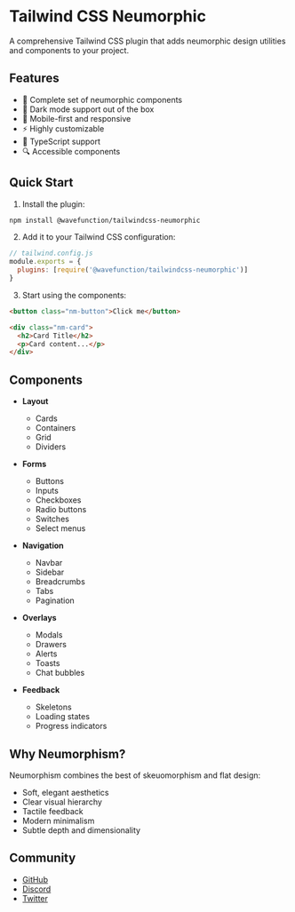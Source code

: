 # Tailwind CSS Neumorphic

A comprehensive Tailwind CSS plugin that adds neumorphic design utilities and components to your project.

## Features

- 🎨 Complete set of neumorphic components
- 🌙 Dark mode support out of the box
- 📱 Mobile-first and responsive
- ⚡ Highly customizable
- 🎯 TypeScript support
- 🔍 Accessible components

## Quick Start

1. Install the plugin:

```bash
npm install @wavefunction/tailwindcss-neumorphic
```

2. Add it to your Tailwind CSS configuration:

```js
// tailwind.config.js
module.exports = {
  plugins: [require('@wavefunction/tailwindcss-neumorphic')]
}
```

3. Start using the components:

```html
<button class="nm-button">Click me</button>

<div class="nm-card">
  <h2>Card Title</h2>
  <p>Card content...</p>
</div>
```

## Components

- **Layout**

  - Cards
  - Containers
  - Grid
  - Dividers

- **Forms**

  - Buttons
  - Inputs
  - Checkboxes
  - Radio buttons
  - Switches
  - Select menus

- **Navigation**

  - Navbar
  - Sidebar
  - Breadcrumbs
  - Tabs
  - Pagination

- **Overlays**

  - Modals
  - Drawers
  - Alerts
  - Toasts
  - Chat bubbles

- **Feedback**
  - Skeletons
  - Loading states
  - Progress indicators

## Why Neumorphism?

Neumorphism combines the best of skeuomorphism and flat design:

- Soft, elegant aesthetics
- Clear visual hierarchy
- Tactile feedback
- Modern minimalism
- Subtle depth and dimensionality

## Community

- [GitHub](https://github.com/wavefunction/tailwindcss-neumorphic)
- [Discord](https://discord.gg/neumorphic)
- [Twitter](https://twitter.com/neumorphic)
